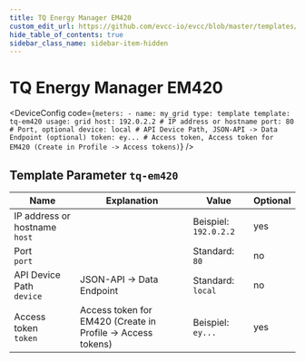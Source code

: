 ```yaml
---
title: TQ Energy Manager EM420
custom_edit_url: https://github.com/evcc-io/evcc/blob/master/templates/definition/meter/tq-em420.yaml
hide_table_of_contents: true
sidebar_class_name: sidebar-item-hidden
---
```



# TQ Energy Manager EM420

<div className="device-detail-container">
  <div className="device-detail-content">
    <DeviceFeatures features="" />

<DeviceConfig code={`meters:
    - name: my_grid
      type: template
      template: tq-em420
      usage: grid
      host: 192.0.2.2 # IP address or hostname
      port: 80 # Port, optional
      device: local # API Device Path, JSON-API -> Data Endpoint (optional)
      token: ey... # Access token, Access token for EM420 (Create in Profile -> Access tokens)`}  />
  </div>
  <div className="device-detail-icon">
    <evcc-icon
      type="meter"
      name="tq-energy-manager-em420"
      size="400px"
      alt="TQ Energy Manager EM420"
      className="device-detail-icon-img"
    ></evcc-icon>
  </div>
</div>

## Template Parameter `tq-em420`

| Name | Explanation | Value | Optional |
|-----------|-------------|-------|----------|
| IP address or hostname<br/>`host` |  | Beispiel: `192.0.2.2` | yes |
| Port<br/>`port` |  | Standard: `80` | no |
| API Device Path<br/>`device` | JSON-API -> Data Endpoint | Standard: `local` | no |
| Access token<br/>`token` | Access token for EM420 (Create in Profile -> Access tokens) | Beispiel: `ey...` | yes |

